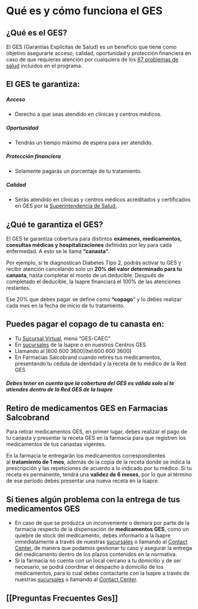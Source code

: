 # Qué es y cómo funciona el GES


## ¿Qué es el GES?

El GES (Garantías Explícitas de Salud) es un beneficio que tiene como objetivo asegurarte acceso, calidad, oportunidad y protección financiera en caso de que requieras atención por cualquiera de los [87 problemas de salud](https://www.banmedica.cl/ges/) incluidos en el programa.

## El GES te garantiza:

##### Acceso
- Derecho a que seas atendido en clínicas y centros médicos.

##### Oportunidad
- Tendrás un tiempo máximo de espera para ser atendido.

##### Protección financiera
- Solamente pagarás un porcentaje de tu tratamiento.

##### Calidad
- Serás atendido en clínicas y centros médicos acreditados y certificados en GES por la [Superintendencia de Salud.](http://www.supersalud.gob.cl/portal/w3-channel.html)

## ¿Qué te garantiza el GES?

El GES te garantiza cobertura para distintos **exámenes, medicamentos, consultas médicas y hospitalizaciones** definidas por ley para cada enfermedad. A esto se le llama **“canasta”.**

Por ejemplo, si te diagnostican Diabetes Tipo 2, podrás activar tu GES y recibir atención cancelando solo un **20% del valor determinado para tu canasta**, hasta completar el monto de un deducible. Después de completado el deducible, la Isapre financiará el 100% de las atenciones restantes.

Ese 20% que debes pagar se define como **“copago**” y lo debes realizar cada mes en la fecha de inicio de tu tratamiento.

## Puedes pagar el copago de tu canasta en:

-   Tu [Sucursal Virtual](https://login.isaprebanmedica.cl/login), menú “GES-CAEC”
-   En [sucursales](https://www.banmedica.cl/sucursales/) de la Isapre o en nuestros Centros GES
-   Llamando al [600 600 3600](tel:600 600 3600)
-   En Farmacias Salcobrand cuando retires tus medicamentos, presentando tu cédula de identidad y la receta de tu médico de la Red GES

##### Debes tener en cuenta que la cobertura del GES es válida solo si te atiendes dentro de la Red GES de la Isapre

## Retiro de medicamentos GES en Farmacias Salcobrand

Para retirar medicamentos GES, en primer lugar, debes realizar el pago de tu canasta y presentar la receta GES en la farmacia para que registren los medicamentos de tus canastas vigentes.

En la farmacia te entregarán los medicamentos correspondientes al **tratamiento de 1 mes**, además de la copia de la receta donde se indica la prescripción y las repeticiones de acuerdo a lo indicado por tu médico. Si tu receta es permanente, tendrá una **validez de 6 meses**, por lo que al término de ese período debes presentar una nueva receta en la Isapre.

## Si tienes algún problema con la entrega de tus medicamentos GES

-   En caso de que se produzca un inconveniente o demora por parte de la farmacia respecto de la dispensación de **medicamentos GES**, como un quiebre de stock del medicamento, debes informarlo a la Isapre inmediatamente a través de nuestras [sucursales](https://www.banmedica.cl/sucursales/) o llamando al [Contact Center](tel:6006003600), de manera que podamos gestionar tu caso y asegurar la entrega del medicamento dentro de los plazos contenidos en la normativa.
-   Si la farmacia no cuenta con un local cercano a tu domicilio y de ser necesario, se podrá coordinar el despacho a domicilio de los medicamentos, para lo cual debes contactarte con la Isapre a través de nuestras [sucursales](https://www.banmedica.cl/sucursales/) o llamando al [Contact Center](tel:6006003600).

## [[Preguntas Frecuentes Ges]]


